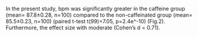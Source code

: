 In the present study, bpm was significantly greater in the caffeine group (mean= 87.8±0.28, n=100) compared to the non-caffeinated group (mean= 85.5±0.23, n=100) (paired t-test t(99)=7.05, p=2.4e^-10) (Fig.2). Furthermore, the effect size with moderate (Cohen's d = 0.71).